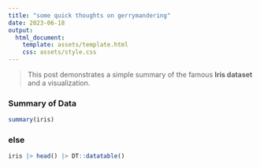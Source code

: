 ```yaml
---
title: "some quick thoughts on gerrymandering"
date: 2023-06-18
output:
  html_document:
    template: assets/template.html
    css: assets/style.css
---
```


> This post demonstrates a simple summary of the famous **Iris dataset** and a visualization.


### Summary of Data

```r
summary(iris)
```


### else

```r
iris |> head() |> DT::datatable()
```

